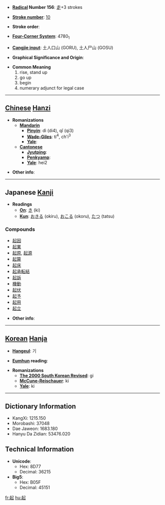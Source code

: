 * '''[[Wiktionary:Chinese radical index| Radical]] Number 156''': [[Wiktionary:Chinese radical index 走|走]]+3 strokes

* '''[[Wiktionary:Chinese total strokes index|Stroke number]]''': [[Wiktionary:Chinese total strokes index 10|10]]

* '''Stroke order''': 

* '''[[Wiktionary:Chinese four corner index|Four-Corner System]]''': 4780<sub>1</sub>

* '''[[Wiktionary:Chinese Cangjie index|Cangjie input]]''': 土人口山 (GORU), 土人尸山 (GOSU)

* '''Graphical Significance and Origin''': 

* '''Common Meaning'''
*#rise, stand up
*# go up
*# begin
*# numerary adjunct for legal case

----

== [[Chinese]] [[Hanzi]] ==

* '''Romanizations'''
** '''[[Mandarin]]'''
*** '''[[Pinyin]]''': dì (di4), qǐ (qi3)
*** '''[[Wade-Giles]]''': ti<sup>4</sup>, ch'i<sup>3</sup>
*** '''[[Yale]]''': 
** '''[[Cantonese]]'''
*** '''[[Jyutping]]''':
*** '''[[Penkyamp]]''': 
*** '''[[Yale]]''': hei2

* '''Other info''': 

----

== Japanese [[Kanji]] ==

* '''Readings'''
** '''[[On]]''': [[き]] (ki)
** '''[[Kun]]''': [[おきる]] (okiru), [[おこる]] (okoru), [[たつ]] (tatsu)

===Compounds===
*[[起因]]
*[[起業]]
*[[起原]], [[起源]]
*[[起算]]
*[[起床]]
*[[起承転結]]
*[[起訴]]
*[[機動]]
*[[起伏]]
*[[起予]]
*[[起用]]
*[[起立]]

* '''Other info''':  

----

== [[Korean]] [[Hanja]] ==

* '''[[Hangeul]]''': 기

* '''[[Eumhun]] reading''': 

* '''Romanizations'''
** '''[[The 2000 South Korean Revised Romanization|The 2000 South Korean Revised]]''': gi
** '''[[McCune-Reischauer]]''': ki
** '''[[Yale]]''': ki

----

== Dictionary Information ==

* KangXi: 1215.150
* Morobashi: 37048
* Dae Jaweon: 1683.180
* Hanyu Da Zidian: 53476.020

== Technical Information ==

* '''Unicode''':
** Hex: 8D77
** Decimal: 36215
* '''Big5''':
** Hex: B05F
** Decimal: 45151

[[fr:起]]
[[hu:起]]